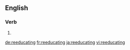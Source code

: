 ==English==

===Verb===
{{head|en}}

# {{present participle of|reeducate}}

[[de:reeducating]]
[[fr:reeducating]]
[[ja:reeducating]]
[[vi:reeducating]]